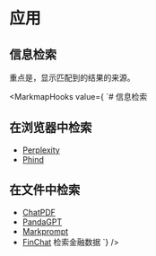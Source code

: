 
# 应用
## 信息检索
重点是，显示匹配到的结果的来源。

<MarkmapHooks
  value={
`# 信息检索
## 在浏览器中检索
* [Perplexity](https://www.perplexity.ai/)
* [Phind](https://www.phind.com/)
## 在文件中检索
* [ChatPDF](https://www.chatpdf.com/)
* [PandaGPT](https://www.pandagpt.io/)
* [Markprompt](https://github.com/motifland/markprompt)
* [FinChat](https://finchat.io/) 检索金融数据
`}
/>